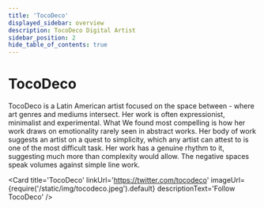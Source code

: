 ```yaml
---
title: 'TocoDeco'
displayed_sidebar: overview
description: TocoDeco Digital Artist
sidebar_position: 2
hide_table_of_contents: true
---
```



# TocoDeco

TocoDeco is a Latin American artist focused on the space between - where art genres and mediums intersect. Her work is often expressionist, minimalist and experimental.
What We found most compelling is how her work draws on emotionality rarely seen in abstract works. Her body of work suggests an artist on a quest to simplicity, which any artist can attest to is one of the most difficult task.
Her work has a genuine rhythm to it, suggesting much more than complexity would allow. The negative spaces speak volumes against simple line work.

<Card
    title='TocoDeco'
    linkUrl='https://twitter.com/tocodeco'
    imageUrl={require('/static/img/tocodeco.jpeg').default}
    descriptionText='Follow TocoDeco'
/>